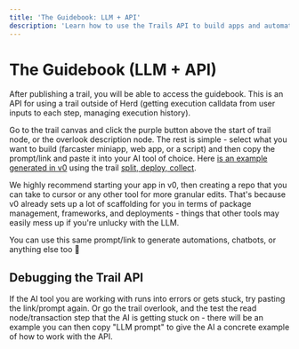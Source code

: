 ```yaml
---
title: 'The Guidebook: LLM + API'
description: 'Learn how to use the Trails API to build apps and automations'
---
```


# The Guidebook (LLM + API)

After publishing a trail, you will be able to access the guidebook. This is an API for using a trail outside of Herd (getting execution calldata from user inputs to each step, managing execution history).

Go to the trail canvas and click the purple button above the start of trail node, or the overlook description node. The rest is simple - select what you want to build (farcaster miniapp, web app, or a script) and then copy the prompt/link and paste it into your AI tool of choice. Here [is an example generated in v0](https://v0.dev/chat/trail-api-implementation-Ipk7PqiYLXy) using the trail [split, deploy, collect](https://herd.eco/trails/019798af-793b-77e3-9e3f-afc3bcb06da8/overlook).

We highly recommend starting your app in v0, then creating a repo that you can take to cursor or any other tool for more granular edits. That's because v0 already sets up a lot of scaffolding for you in terms of package management, frameworks, and deployments - things that other tools may easily mess up if you're unlucky with the LLM.

You can use this same prompt/link to generate automations, chatbots, or anything else too 🙂

## Debugging the Trail API

If the AI tool you are working with runs into errors or gets stuck, try pasting the link/prompt again. Or go the trail overlook, and the test the read node/transaction step that the AI is getting stuck on - there will be an example you can then copy "LLM prompt" to give the AI a concrete example of how to work with the API. 